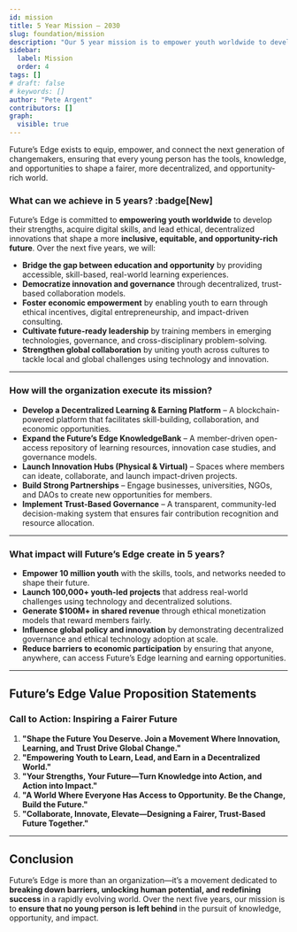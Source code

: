 ```yaml
---
id: mission
title: 5 Year Mission — 2030
slug: foundation/mission
description: "Our 5 year mission is to empower youth worldwide to develop their strengths, acquire digital skills, and lead ethical, decentralized innovations that shape a more inclusive, equitable, and opportunity-rich future."
sidebar:
  label: Mission
  order: 4
tags: []
# draft: false
# keywords: []
author: "Pete Argent"
contributors: []
graph:
  visible: true
---
```



<Card title="Mission Statement" icon="star">
  Future’s Edge exists to equip, empower, and connect the next generation of changemakers, ensuring that every young person has the tools, knowledge, and opportunities to shape a fairer, more decentralized, and opportunity-rich world.
</Card>


### What can we achieve in 5 years? :badge[New]

Future’s Edge is committed to **empowering youth worldwide** to develop their strengths, acquire digital skills, and lead ethical, decentralized innovations that shape a more **inclusive, equitable, and opportunity-rich future**. Over the next five years, we will:

- **Bridge the gap between education and opportunity** by providing accessible, skill-based, real-world learning experiences.
- **Democratize innovation and governance** through decentralized, trust-based collaboration models.
- **Foster economic empowerment** by enabling youth to earn through ethical incentives, digital entrepreneurship, and impact-driven consulting.
- **Cultivate future-ready leadership** by training members in emerging technologies, governance, and cross-disciplinary problem-solving.
- **Strengthen global collaboration** by uniting youth across cultures to tackle local and global challenges using technology and innovation.

---

### How will the organization execute its mission?

- **Develop a Decentralized Learning & Earning Platform** – A blockchain-powered platform that facilitates skill-building, collaboration, and economic opportunities.
- **Expand the Future’s Edge KnowledgeBank** – A member-driven open-access repository of learning resources, innovation case studies, and governance models.
- **Launch Innovation Hubs (Physical & Virtual)** – Spaces where members can ideate, collaborate, and launch impact-driven projects.
- **Build Strong Partnerships** – Engage businesses, universities, NGOs, and DAOs to create new opportunities for members.
- **Implement Trust-Based Governance** – A transparent, community-led decision-making system that ensures fair contribution recognition and resource allocation.

---

### What impact will Future’s Edge create in 5 years?

- **Empower 10 million youth** with the skills, tools, and networks needed to shape their future.
- **Launch 100,000+ youth-led projects** that address real-world challenges using technology and decentralized solutions.
- **Generate $100M+ in shared revenue** through ethical monetization models that reward members fairly.
- **Influence global policy and innovation** by demonstrating decentralized governance and ethical technology adoption at scale.
- **Reduce barriers to economic participation** by ensuring that anyone, anywhere, can access Future’s Edge learning and earning opportunities.

---

## Future’s Edge Value Proposition Statements

### Call to Action: Inspiring a Fairer Future

1. **"Shape the Future You Deserve. Join a Movement Where Innovation, Learning, and Trust Drive Global Change."**
2. **"Empowering Youth to Learn, Lead, and Earn in a Decentralized World."**
3. **"Your Strengths, Your Future—Turn Knowledge into Action, and Action into Impact."**
4. **"A World Where Everyone Has Access to Opportunity. Be the Change, Build the Future."**
5. **"Collaborate, Innovate, Elevate—Designing a Fairer, Trust-Based Future Together."**

---

## Conclusion

Future’s Edge is more than an organization—it’s a movement dedicated to **breaking down barriers, unlocking human potential, and redefining success** in a rapidly evolving world. Over the next five years, our mission is to **ensure that no young person is left behind** in the pursuit of knowledge, opportunity, and impact.

